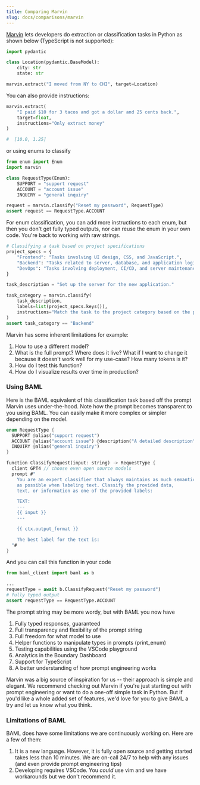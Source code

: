 ```yaml
---
title: Comparing Marvin
slug: docs/comparisons/marvin
---
```



[Marvin](https://github.com/PrefectHQ/marvin) lets developers do extraction or classification tasks in Python as shown below (TypeScript is not supported):


```python
import pydantic

class Location(pydantic.BaseModel):
    city: str
    state: str

marvin.extract("I moved from NY to CHI", target=Location)
```

You can also provide instructions:
```python
marvin.extract(
    "I paid $10 for 3 tacos and got a dollar and 25 cents back.",
    target=float,
    instructions="Only extract money"
)

#  [10.0, 1.25]
```
or using enums to classify
```python
from enum import Enum
import marvin

class RequestType(Enum):
    SUPPORT = "support request"
    ACCOUNT = "account issue"
    INQUIRY = "general inquiry"

request = marvin.classify("Reset my password", RequestType)
assert request == RequestType.ACCOUNT
```


For enum classification, you can add more instructions to each enum, but then you don't get fully typed outputs, nor can reuse the enum in your own code. You're back to working with raw strings.

```python
# Classifying a task based on project specifications
project_specs = {
    "Frontend": "Tasks involving UI design, CSS, and JavaScript.",
    "Backend": "Tasks related to server, database, and application logic.",
    "DevOps": "Tasks involving deployment, CI/CD, and server maintenance."
}

task_description = "Set up the server for the new application."

task_category = marvin.classify(
    task_description,
    labels=list(project_specs.keys()),
    instructions="Match the task to the project category based on the provided specifications."
)
assert task_category == "Backend"
```

Marvin has some inherent limitations for example:
1. How to use a different model?
2. What is the full prompt? Where does it live? What if I want to change it because it doesn't work well for my use-case? How many tokens is it?
3. How do I test this function?
4. How do I visualize results over time in production?


### Using BAML
Here is the BAML equivalent of this classification task based off the prompt Marvin uses under-the-hood. Note how the prompt becomes transparent to you using BAML. You can easily make it more complex or simpler depending on the model.

```rust
enum RequestType {
  SUPPORT @alias("support request")
  ACCOUNT @alias("account issue") @description("A detailed description")
  INQUIRY @alias("general inquiry")
}

function ClassifyRequest(input: string) -> RequestType {
  client GPT4 // choose even open source models
  prompt #"
    You are an expert classifier that always maintains as much semantic meaning
    as possible when labeling text. Classify the provided data,
    text, or information as one of the provided labels:

    TEXT:
    ---
    {{ input }}
    ---

    {{ ctx.output_format }}

    The best label for the text is:
  "#
}
```
And you can call this function in your code
```python
from baml_client import baml as b

...
requestType = await b.ClassifyRequest("Reset my password")
# fully typed output
assert requestType == RequestType.ACCOUNT
```

The prompt string may be more wordy, but with BAML you now have
1. Fully typed responses, guaranteed
1. Full transparency and flexibility of the prompt string
1. Full freedom for what model to use
1. Helper functions to manipulate types in prompts (print_enum)
1. Testing capabilities using the VSCode playground
1. Analytics in the Boundary Dashboard
1. Support for TypeScript
1. A better understanding of how prompt engineering works


Marvin was a big source of inspiration for us -- their approach is simple and elegant. We recommend checking out Marvin if you're just starting out with prompt engineering or want to do a one-off simple task in Python. But if you'd like a whole added set of features, we'd love for you to give BAML a try and let us know what you think.

### Limitations of BAML

BAML does have some limitations we are continuously working on. Here are a few of them:
1. It is a new language. However, it is fully open source and getting started takes less than 10 minutes. We are on-call 24/7 to help with any issues (and even provide prompt engineering tips)
1. Developing requires VSCode. You _could_ use vim and we have workarounds but we don't recommend it.
